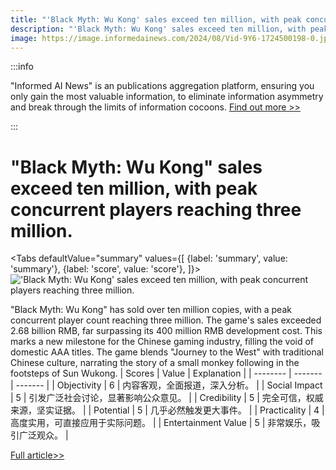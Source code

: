 ```yaml
---
title: "'Black Myth: Wu Kong' sales exceed ten million, with peak concurrent players reaching three million."
description: "'Black Myth: Wu Kong' sales exceed ten million, with peak concurrent players reaching three million."
image: https://image.informedainews.com/2024/08/Vid-9Y6-1724500198-0.jpg
---
```



:::info

"Informed AI News" is an publications aggregation platform, ensuring you only gain the most valuable information, to eliminate information asymmetry and break through the limits of information cocoons.  [Find out more >>](/)

:::

# "Black Myth: Wu Kong" sales exceed ten million, with peak concurrent players reaching three million.


<Tabs
	defaultValue="summary"
	values={[
	{label: 'summary', value: 'summary'},
	{label: 'score', value: 'score'},
]}>
<TabItem value="summary">
<img
  src="https://image.informedainews.com/2024/08/Vid-9Y6-1724500198-0.jpg"
  alt="'Black Myth: Wu Kong' sales exceed ten million, with peak concurrent players reaching three million."
/>



"Black Myth: Wu Kong" has sold over ten million copies, with a peak concurrent player count reaching three million. The game's sales exceeded 2.68 billion RMB, far surpassing its 400 million RMB development cost. This marks a new milestone for the Chinese gaming industry, filling the void of domestic AAA titles. The game blends "Journey to the West" with traditional Chinese culture, narrating the story of a small monkey following in the footsteps of Sun Wukong.
</TabItem>
<TabItem value="score">
	| Scores     | Value   | Explanation |
	| -------- | ------- | ------- |
	| Objectivity  | 6    | 内容客观，全面报道，深入分析。    |
	| Social Impact | 5     | 引发广泛社会讨论，显著影响公众意见。    |
	| Credibility    | 5    | 完全可信，权威来源，坚实证据。    |
	| Potential    | 5    | 几乎必然触发更大事件。    |
	| Practicality    | 4    | 高度实用，可直接应用于实际问题。    |
	| Entertainment Value    | 5    | 非常娱乐，吸引广泛观众。    |
</TabItem>
</Tabs>

[Full article>>](https://www.cnbeta.com.tw/articles/game/1443293.htm)

